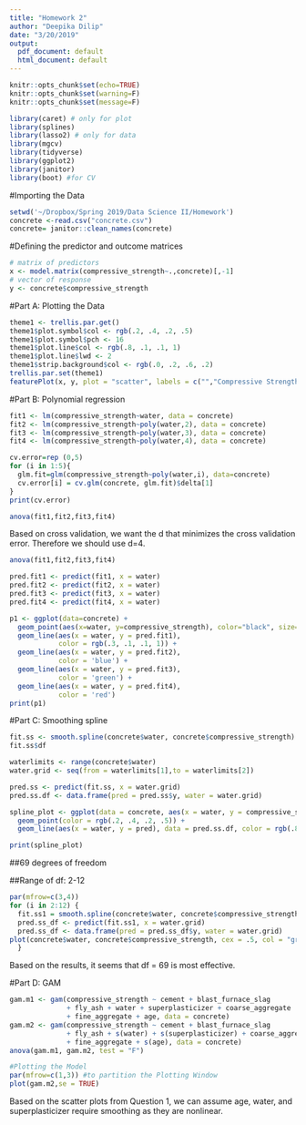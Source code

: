 ```yaml
---
title: "Homework 2"
author: "Deepika Dilip"
date: "3/20/2019"
output:
  pdf_document: default
  html_document: default
---
```

```r
knitr::opts_chunk$set(echo=TRUE)
knitr::opts_chunk$set(warning=F)
knitr::opts_chunk$set(message=F)
```

```r
library(caret) # only for plot 
library(splines) 
library(lasso2) # only for data 
library(mgcv) 
library(tidyverse) 
library(ggplot2)
library(janitor)
library(boot) #for CV
```

#Importing the Data

```r
setwd('~/Dropbox/Spring 2019/Data Science II/Homework')
concrete <-read.csv("concrete.csv")
concrete= janitor::clean_names(concrete)
```

#Defining the predictor and outcome matrices
```r

# matrix of predictors 
x <- model.matrix(compressive_strength~.,concrete)[,-1] 
# vector of response 
y <- concrete$compressive_strength
```

#Part A: Plotting the Data
```r
theme1 <- trellis.par.get() 
theme1$plot.symbol$col <- rgb(.2, .4, .2, .5) 
theme1$plot.symbol$pch <- 16 
theme1$plot.line$col <- rgb(.8, .1, .1, 1) 
theme1$plot.line$lwd <- 2 
theme1$strip.background$col <- rgb(.0, .2, .6, .2) 
trellis.par.set(theme1) 
featurePlot(x, y, plot = "scatter", labels = c("","Compressive Strength"), type = c("p"), layout = c(4, 2))
```

#Part B: Polynomial regression
```r
fit1 <- lm(compressive_strength~water, data = concrete) 
fit2 <- lm(compressive_strength~poly(water,2), data = concrete) 
fit3 <- lm(compressive_strength~poly(water,3), data = concrete) 
fit4 <- lm(compressive_strength~poly(water,4), data = concrete) 

cv.error=rep (0,5)
for (i in 1:5){
  glm.fit=glm(compressive_strength~poly(water,i), data=concrete) 
  cv.error[i] = cv.glm(concrete, glm.fit)$delta[1]
}
print(cv.error)
```

```r
anova(fit1,fit2,fit3,fit4)
```

Based on cross validation, we want the d that minimizes the cross validation error. Therefore we should use d=4.

```r
anova(fit1,fit2,fit3,fit4)
```

```r
pred.fit1 <- predict(fit1, x = water)
pred.fit2 <- predict(fit2, x = water)
pred.fit3 <- predict(fit3, x = water)
pred.fit4 <- predict(fit4, x = water)

p1 <- ggplot(data=concrete) + 
  geom_point(aes(x=water, y=compressive_strength), color="black", size=0.5) +
  geom_line(aes(x = water, y = pred.fit1),
            color = rgb(.3, .1, .1, 1)) +
  geom_line(aes(x = water, y = pred.fit2),
            color = 'blue') +
  geom_line(aes(x = water, y = pred.fit3),
            color = 'green') +
  geom_line(aes(x = water, y = pred.fit4),
            color = 'red')
print(p1)
```

#Part C: Smoothing spline
```r
fit.ss <- smooth.spline(concrete$water, concrete$compressive_strength) 
fit.ss$df

waterlimits <- range(concrete$water) 
water.grid <- seq(from = waterlimits[1],to = waterlimits[2])

pred.ss <- predict(fit.ss, x = water.grid)
pred.ss.df <- data.frame(pred = pred.ss$y, water = water.grid)

spline_plot <- ggplot(data = concrete, aes(x = water, y = compressive_strength)) + 
  geom_point(color = rgb(.2, .4, .2, .5)) + 
  geom_line(aes(x = water, y = pred), data = pred.ss.df, color = rgb(.8, .1, .1, 1)) + theme_bw()

print(spline_plot)
```
##69 degrees of freedom


##Range of df: 2-12
```r
par(mfrow=c(3,4))
for (i in 2:12) {
  fit.ss1 = smooth.spline(concrete$water, concrete$compressive_strength, df = i)
  pred.ss_df <- predict(fit.ss1, x = water.grid)
  pred.ss_df <- data.frame(pred = pred.ss_df$y, water = water.grid)
plot(concrete$water, concrete$compressive_strength, cex = .5, col = "grey") + title(paste("Degrees of freedom = ", round(fit.ss1$df)), outer = F) + lines(water.grid, pred.ss_df$pred, lwd = 2, col = "green")
  }

```

Based on the results, it seems that df = 69 is most effective.

#Part D: GAM
```r
gam.m1 <- gam(compressive_strength ~ cement + blast_furnace_slag
              + fly_ash + water + superplasticizer + coarse_aggregate 
              + fine_aggregate + age, data = concrete)
gam.m2 <- gam(compressive_strength ~ cement + blast_furnace_slag
              + fly_ash + s(water) + s(superplasticizer) + coarse_aggregate 
              + fine_aggregate + s(age), data = concrete)
anova(gam.m1, gam.m2, test = "F")

#Plotting the Model
par(mfrow=c(1,3)) #to partition the Plotting Window
plot(gam.m2,se = TRUE) 
```

Based on the scatter plots from Question 1, we can assume age, water, and superplasticizer require smoothing as they are nonlinear.
